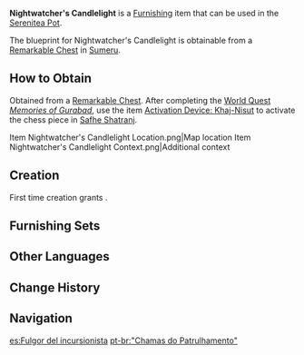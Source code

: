 {{Furnishing Infobox
|id             = 363110
|image          = Item Nightwatcher's Candlelight.png
|category       = Ornaments
|subcategory    = Lighting
|quality        = 3
|adeptal_energy = 60
|load           = 169
|reduced_load   = 127
|description    = A sturdy lampstand with a candle inside, crafted from a single piece of stone. According to some, this lampstand will not break even when struck by falling stones or iron hammers. The light source within can be replaced with ease and as such, many desert dwellers take it along with them when traveling at night. The only downside is its weight — carry it for too long, and your arms will start feeling sore...
|mention        = 
|blueprint      = Remarkable Chest
|source1        = 
}}
'''Nightwatcher's Candlelight''' is a [[Furnishing]] item that can be used in the [[Serenitea Pot]].

The blueprint for Nightwatcher's Candlelight is obtainable from a [[Remarkable Chest]] in [[Sumeru]].

==How to Obtain==
Obtained from a [[Remarkable Chest]]. After completing the [[World Quest]] ''[[Memories of Gurabad]]'', use the item [[Activation Device: Khaj-Nisut]] to activate the chess piece in [[Safhe Shatranj]].
<gallery>
Item Nightwatcher's Candlelight Location.png|Map location
Item Nightwatcher's Candlelight Context.png|Additional context
</gallery>

==Creation==
First time creation grants {{Item|Trust|24|x=60}}.
{{Recipe
|type = Creation
|time = 14h
|Iron Chunk = 8
|sort = Iron Chunk
}}

==Furnishing Sets==
{{Craft Usage}}

==Other Languages==
{{Other Languages
|en      = Nightwatcher's Candlelight
|zhs     = 「更巡的烛火」
|zhs_rm  = "Gēngxún de Zhúhuǒ"
|zht     = 「更巡的燭火」
|zht_rm  = "Gēngxún de Zhúhuǒ"
|zh_tl   = 
|ja      = 「夜巡の燭火」
|ja_rm   = "Yomeguri no Shokka"{{Assumed}}
|ja_tl   = 
|ko      = 「순행하는 불꽃」
|ko_tl   = "Patrolling Flame"
|es      = Fulgor del incursionista
|es_tl   = Raider's Flare
|fr      = Chandelle du veilleur de nuit
|fr_tl   = Nightwatcher's Candle
|ru      = «Свеча ночного смотрителя»
|ru_tl   = "Night Watcher's Candle"
|th      = "แสงเทียนยามราตรี"
|th_rm   = 
|th_tl   = 
|vi      = Ánh Nến Bất Tận
|vi_tl   = 
|de      = „Kerze des Wachmanns“
|de_tl   = 
|id      = Cahaya Lilin Pengamat Malam
|id_tl   = Nightwatcher's Candlelight
|pt      = "Chamas do Patrulhamento"
|pt_tl   = 
|tr      = Gece Gözcüsünün Mum Işığı
|tr_tl   = 
|it      = Lucerniere Guardiano della notte
|it_tl   = 
}}

==Change History==
{{Change History|3.4}}

==Navigation==
{{Furnishing Navbox|interior}}

[[es:Fulgor del incursionista]]
[[pt-br:"Chamas do Patrulhamento"]]